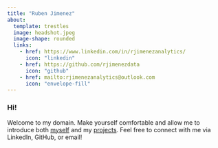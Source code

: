 ```yaml
---
title: "Ruben Jimenez"
about:
  template: trestles
  image: headshot.jpeg
  image-shape: rounded
  links:
    - href: https://www.linkedin.com/in/rjimenezanalytics/
      icon: "linkedin"
    - href: https://github.com/rjimenezdata
      icon: "github"
    - href: mailto:rjimenezanalytics@outlook.com
      icon: "envelope-fill"
---
```


### Hi!

Welcome to my domain. Make yourself comfortable and allow me to introduce both [myself](about.qmd) and my [projects](projects.qmd). Feel free to connect with me via LinkedIn, GitHub, or email!